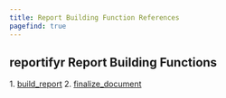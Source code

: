 ```yaml
---
title: Report Building Function References
pagefind: true
---
```



## reportifyr Report Building Functions

<Steps>
1. <a href={`${import.meta.env.BASE_URL}/reference/report_building/build_report/`}>build_report</a>
2. <a href={`${import.meta.env.BASE_URL}/reference/report_building/finalize_document/`}>finalize_document</a>
</Steps>

